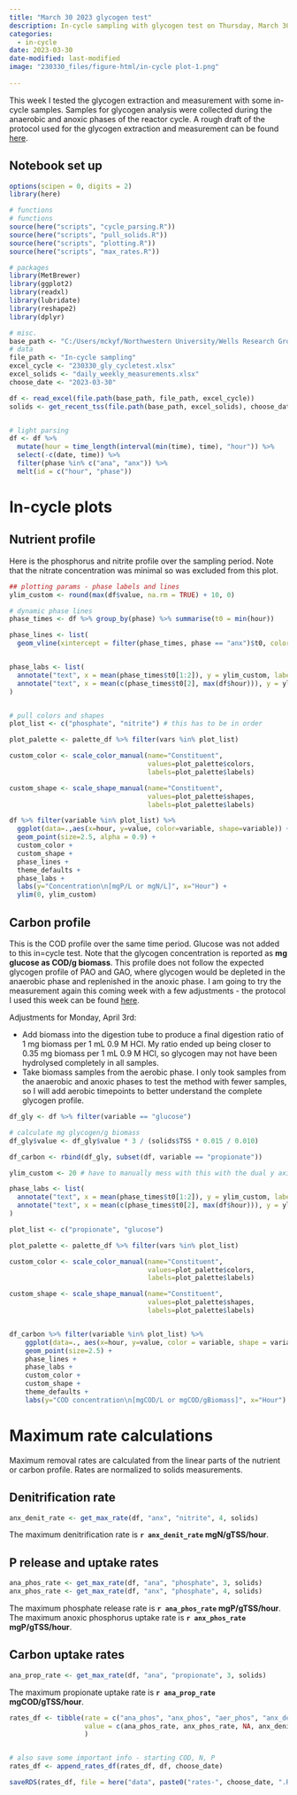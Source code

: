 ```yaml
---
title: "March 30 2023 glycogen test"
description: In-cycle sampling with glycogen test on Thursday, March 30 3023
categories:
  - in-cycle
date: 2023-03-30
date-modified: last-modified
image: "230330_files/figure-html/in-cycle plot-1.png"
    
---
```


This week I tested the glycogen extraction and measurement with some in-cycle samples. Samples for glycogen analysis were collected during the anaerobic and anoxic phases of the reactor cycle. A rough draft of the protocol used for the glycogen extraction and measurement can be found [here](https://mckennafarmer.notion.site/Glycogen-testing-d78b170286494ce695053984b7ba05c2). 


## Notebook set up

```r
options(scipen = 0, digits = 2)
library(here)

# functions
# functions
source(here("scripts", "cycle_parsing.R"))
source(here("scripts", "pull_solids.R"))
source(here("scripts", "plotting.R"))
source(here("scripts", "max_rates.R"))

# packages
library(MetBrewer)
library(ggplot2)
library(readxl)
library(lubridate)
library(reshape2)
library(dplyr)

# misc.
base_path <- "C:/Users/mckyf/Northwestern University/Wells Research Group - CANDO+P Reactor/04 Performance data/" 
# data
file_path <- "In-cycle sampling"
excel_cycle <- "230330_gly_cycletest.xlsx"
excel_solids <- "daily_weekly_measurements.xlsx"
choose_date <- "2023-03-30"

df <- read_excel(file.path(base_path, file_path, excel_cycle))
solids <- get_recent_tss(file.path(base_path, excel_solids), choose_date)


# light parsing
df <- df %>% 
  mutate(hour = time_length(interval(min(time), time), "hour")) %>%
  select(-c(date, time)) %>%
  filter(phase %in% c("ana", "anx")) %>%
  melt(id = c("hour", "phase"))


```


# In-cycle plots

## Nutrient profile

Here is the phosphorus and nitrite profile over the sampling period. Note that the nitrate concentration was minimal so was excluded from this plot. 

```r

## plotting params - phase labels and lines
ylim_custom <- round(max(df$value, na.rm = TRUE) + 10, 0)

# dynamic phase lines
phase_times <- df %>% group_by(phase) %>% summarise(t0 = min(hour))

phase_lines <- list(
  geom_vline(xintercept = filter(phase_times, phase == "anx")$t0, color="grey"))


phase_labs <- list(
  annotate("text", x = mean(phase_times$t0[1:2]), y = ylim_custom, label = "anaerobic"),
  annotate("text", x = mean(c(phase_times$t0[2], max(df$hour))), y = ylim_custom, label = "anoxic")
)


# pull colors and shapes
plot_list <- c("phosphate", "nitrite") # this has to be in order

plot_palette <- palette_df %>% filter(vars %in% plot_list)

custom_color <- scale_color_manual(name="Constituent",
                                   values=plot_palette$colors,
                                   labels=plot_palette$labels)

custom_shape <- scale_shape_manual(name="Constituent",
                                   values=plot_palette$shapes,
                                   labels=plot_palette$labels)

df %>% filter(variable %in% plot_list) %>%
  ggplot(data=.,aes(x=hour, y=value, color=variable, shape=variable)) +
  geom_point(size=2.5, alpha = 0.9) +
  custom_color +
  custom_shape +
  phase_lines +
  theme_defaults +
  phase_labs +
  labs(y="Concentration\n[mgP/L or mgN/L]", x="Hour") +
  ylim(0, ylim_custom)

```

## Carbon profile

This is the COD profile over the same time period. Glucose was not added to this in=cycle test. Note that the glycogen concentration is reported as **mg glucose as COD/g biomass**. This profile does not follow the expected glycogen profile of PAO and GAO, where glycogen would be depleted in the anaerobic phase and replenished in the anoxic phase. I am going to try the measurement again this coming week with a few adjustments - the protocol I used this week can be found [here](https://mckennafarmer.notion.site/Glycogen-testing-d78b170286494ce695053984b7ba05c2). 

Adjustments for Monday, April 3rd: 

* Add biomass into the digestion tube to produce a final digestion ratio of 1 mg biomass per 1 mL 0.9 M HCl. My ratio ended up being closer to 0.35 mg biomass per 1 mL 0.9 M HCl, so glycogen may not have been hydrolysed completely in all samples.
* Take biomass samples from the aerobic phase. I only took samples from the anaerobic and anoxic phases to test the method with fewer samples, so I will add aerobic timepoints to better understand the complete glycogen profile. 



```r

df_gly <- df %>% filter(variable == "glucose")

# calculate mg glycogen/g biomass
df_gly$value <- df_gly$value * 3 / (solids$TSS * 0.015 / 0.010)

df_carbon <- rbind(df_gly, subset(df, variable == "propionate"))

ylim_custom <- 20 # have to manually mess with this with the dual y axis

phase_labs <- list(
  annotate("text", x = mean(phase_times$t0[1:2]), y = ylim_custom, label = "anaerobic"),
  annotate("text", x = mean(c(phase_times$t0[2], max(df$hour))), y = ylim_custom, label = "anoxic")
)

plot_list <- c("propionate", "glucose")

plot_palette <- palette_df %>% filter(vars %in% plot_list)

custom_color <- scale_color_manual(name="Constituent",
                                   values=plot_palette$colors,
                                   labels=plot_palette$labels)

custom_shape <- scale_shape_manual(name="Constituent",
                                   values=plot_palette$shapes,
                                   labels=plot_palette$labels)


df_carbon %>% filter(variable %in% plot_list) %>%
    ggplot(data=., aes(x=hour, y=value, color = variable, shape = variable)) +
    geom_point(size=2.5) +
    phase_lines +
    phase_labs + 
    custom_color + 
    custom_shape + 
    theme_defaults +
    labs(y="COD concentration\n[mgCOD/L or mgCOD/gBiomass]", x="Hour")


```


# Maximum rate calculations
Maximum removal rates are calculated from the linear parts of the nutrient or carbon profile. Rates are normalized to solids measurements. 

## Denitrification rate

```r

anx_denit_rate <- get_max_rate(df, "anx", "nitrite", 4, solids)

```

The maximum denitrification rate is **`r anx_denit_rate` mgN/gTSS/hour**. 


## P release and uptake rates
```r

ana_phos_rate <- get_max_rate(df, "ana", "phosphate", 3, solids)
anx_phos_rate <- get_max_rate(df, "anx", "phosphate", 4, solids)

```

The maximum phosphate release rate is **`r ana_phos_rate` mgP/gTSS/hour**.   
The maximum anoxic phosphorus uptake rate is **`r anx_phos_rate` mgP/gTSS/hour**.  

## Carbon uptake rates
```r

ana_prop_rate <- get_max_rate(df, "ana", "propionate", 3, solids)

```

The maximum propionate uptake rate is **`r ana_prop_rate` mgCOD/gTSS/hour**.


```r

rates_df <- tibble(rate = c("ana_phos", "anx_phos", "aer_phos", "anx_denit", "ana_prop", "ana_glu"),
                   value = c(ana_phos_rate, anx_phos_rate, NA, anx_denit_rate, ana_prop_rate, NA),
                   )


# also save some important info - starting COD, N, P
rates_df <- append_rates_df(rates_df, df, choose_date)

saveRDS(rates_df, file = here("data", paste0("rates-", choose_date, ".RDS")))

```

